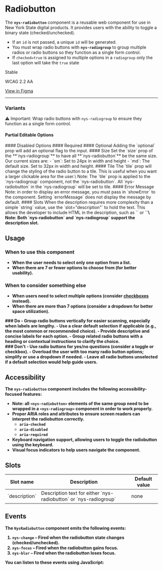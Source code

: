 
<Meta of={NysRadiobuttonStories} title="Components/Radiobutton/Documentation" />

# Radiobutton

The **`nys-radiobutton`** component is a reusable web component for use in New York State digital products. It provides users with the ability to toggle a binary state (checked/unchecked).

- If an `id` is not passed, a unique `id` will be generated.
- You must wrap radio buttons with **`nys-radiogroup`** to group multiple radios or radio buttons so they function as a single form control.
- If `checked=true` is assigned to multiple options in a `radiogroup` only the last option will take the `true` state

<p className="pill pill--stable">Stable</p>

<p className="pill pill--wcag">WCAG 2.2 AA</p>

<p className="pill pill--uikit"><a target="_blank" href="https://www.figma.com/design/0ogYpymUPQQfhELthntNbt?node-id=9280-44785">View in Figma</a></p>

***

<Canvas of={NysRadiobuttonStories.Basic} />

<Controls />

### Variants
⚠️ Important: Wrap radio buttons with `nys-radiogroup` to ensure they function as a single form control.

#### Partial Editable Options
<Canvas of={NysRadiobuttonStories.PartialEditableOptions} />
#### Disabled Options
<Canvas of={NysRadiobuttonStories.DisabledOptions} />
#### Required
<Canvas of={NysRadiobuttonStories.Required} />
#### Optional
Adding the `optional` prop will add an optional flag to the input.
<Canvas of={NysRadiobuttonStories.Optional} />
#### Size
Set the `size` prop of the **`nys-radiogroup`** to have all **`nys-radiobutton`** be the same size. Our current sizes are:
- `sm`: Set to 24px in width and height
- `md`: The default size. Set to 32px in width and height.
<Canvas of={NysRadiobuttonStories.Size} />
#### Tile
The `tile` prop will change the styling of the radio button to a tile. This is useful when you want a larger clickable area for the user.\
Note: The `tile` prop is applied  to the `nys-radiogroup` component, not the `nys-radiobutton`. All `nys-radiobutton` in the `nys-radiogroup` will be set to tile.
<Canvas of={NysRadiobuttonStories.Tile} />
#### Error Message
Note: in order to display an error message, you must pass in `showError` to the component. Setting `errorMessage` does not display the message by default.
<Canvas of={NysRadiobuttonStories.ErrorMessage} />
#### Slots
When the description requires more complexity than a simple `string` value, use the `slot="description"` to hold the text. This allows the developer to include HTML in the description, such as `<a>` or `<strong>`\
Note: Both `nys-radiobutton` and `nys-radiogroup` support the description slot.
<Canvas of={NysRadiobuttonStories.Slot} />

## Usage

### When to use this component
- When the user needs to select only one option from a list.
- When there are 7 or fewer options to choose from (for better usability).

### When to consider something else
- When users need to select multiple options (consider [checkboxes](?path=/docs/components-checkbox--docs) instead).
- When there are more than 7 options (consider a dropdown for better space utilization).

<div className="nys-grid-row nys-grid-gap-lg">
  <div className="nys-mobile-lg:nys-grid-col">
    <div className="usage-card usage-card--do">
      ### <nys-icon name="check_circle" color="var(--nys-color-success)" /> Do
      - Group radio buttons vertically for easier scanning, especially when labels are lengthy.
      - Use a clear default selection if applicable (e.g., the most common or recommended choice).
      - Provide descriptive and concise labels for each option.
      - Group related radio buttons with a heading or contextual instructions to clarify the choice.
    </div>
  </div>
  <div className="nys-mobile-lg:nys-grid-col">
    <div className="usage-card usage-card--dont">
      ### <nys-icon name="error" color="var(--nys-color-danger)" /> Don't
      - Use radio buttons for yes/no questions (consider a toggle or checkbox).
      - Overload the user with too many radio button options; simplify or use a dropdown if needed.
      - Leave all radio buttons unselected if a default selection would help guide users.
    </div>
  </div>
</div>

## Accessibility

The `nys-radiobutton` component includes the following accessibility-focused features:

- Note: all `<nys-radiobutton>` elements of the same group need to be wrapped in a `<nys-radiogroup>` component in order to work properly.
- Proper ARIA roles and attributes to ensure screen readers can interpret the radiobutton correctly.
    - `aria-checked`
    - `aria-disabled`
    - `aria-required`
- Keyboard navigation support, allowing users to toggle the radiobutton using the keyboard.
- Visual focus indicators to help users navigate the component.

## Slots

<table>
    <thead>
    <tr>
        <th>Slot name</th>
        <th>Description</th>
        <th>Default value</th>
    </tr>
    </thead>
    <tbody>
    <tr>
        <td>`description`</td>
        <td>Description text for either `nys-radiobutton` or `nys-radiogroup`</td>
        <td>none</td>
    </tr>
    </tbody>
</table>

## Events

The `NysRadiobutton` component emits the following events:

1. **`nys-change`** – Fired when the radiobutton state changes (checked/unchecked).
2. **`nys-focus`** – Fired when the radiobutton gains focus.
3. **`nys-blur`** – Fired when the radiobutton loses focus.

You can listen to these events using JavaScript:

```js

  // Select the radiobutton component
  const radiobutton = document.querySelector('nys-radiobutton');

  // Listen for the 'nys-change' event
  radiobutton.addEventListener('nys-change', (event) => {
    console.log('Radiobutton changed:', event.detail.checked);
  });

  // Listen for the 'nys-focus' event
  radiobutton.addEventListener('nys-focus', () => {
    console.log('Radiobutton is focused');
  });

  // Listen for the 'nys-blur' event
  radiobutton.addEventListener('nys-blur', () => {
    console.log('Radiobutton lost focus');
  });
```
